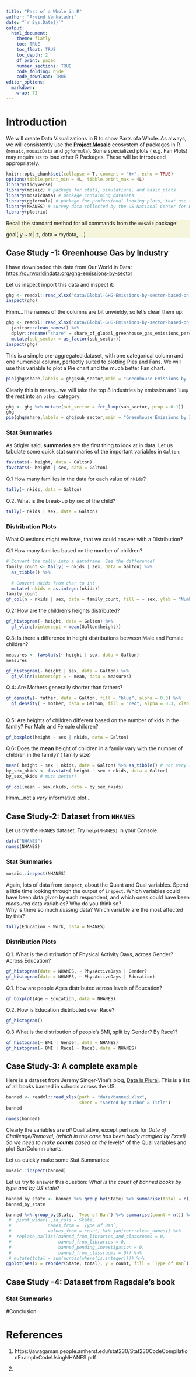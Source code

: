```yaml
---
title: "Part of a Whole in R"
author: "Arvind Venkatadri"
date: "`r Sys.Date()`"
output:
  html_document:
    theme: flatly
    toc: TRUE
    toc_float: TRUE
    toc_depth: 2
    df_print: paged
    number_sections: TRUE
    code_folding: hide
    code_download: TRUE
editor_options: 
  markdown: 
    wrap: 72
---
```


# Introduction

We will create Data Visualizations in R to show Parts ofa Whole. As
always, we will consistently use the [**Project
Mosaic**](https://mosaic-web.org) ecosystem of packages in R (`mosaic`,
`mosaicData` and `ggformula`). Some specialized plots ( e.g. Fan Plots)
may require us to load other R Packages. These will be introduced
appropriately.

```r
knitr::opts_chunk$set(collapse = T, comment = "#>", echo = TRUE)
options(tibble.print_min = 4L, tibble.print_max = 4L)
library(tidyverse)
library(mosaic) # package for stats, simulations, and basic plots
library(mosaicData) # package containing datasets
library(ggformula) # package for professional looking plots, that use the formula interface from mosaic
library(NHANES) # survey data collected by the US National Center for Health Statistics (NCHS)
library(plotrix)

```

::: {#note .illustration style="background: beige"}
Recall the standard method for all commands from the `mosaic` package:

goal( y \~ x \| z, data = mydata, ...)
:::

## Case Study -1: Greenhouse Gas by Industry

I have downloaded this data from Our World in Data:
<https://ourworldindata.org/ghg-emissions-by-sector>

Let us inspect import this data and inspect it:

```r
ghg <- readxl::read_xlsx("data/Global-GHG-Emissions-by-sector-based-on-WRI-2020.xlsx")
inspect(ghg)
```

Hmm...The names of the columns are bit unwieldy, so let's clean them up:

```r
ghg <- readxl::read_xlsx("data/Global-GHG-Emissions-by-sector-based-on-WRI-2020.xlsx") %>% 
  janitor::clean_names() %>% 
  dplyr::rename("share" = share_of_global_greenhouse_gas_emissions_percent) %>% 
  mutate(sub_sector = as_factor(sub_sector))
inspect(ghg)

```

This is a simple pre-aggregated dataset, with one categorical column and
one numerical column, perfectly suited to plotting Pies and Fans. We
will use this variable to plot a Pie chart and the much better Fan
chart.

```r
pie(ghg$share,labels = ghg$sub_sector,main = "Greenhouse Emissions by Industry")
```

Clearly this is messy...we will take the top 8 industries by emission
and `lump` the rest into an `other` category:

```r

ghg <- ghg %>% mutate(sub_sector = fct_lump(sub_sector, prop = 0.1))
ghg
pie(ghg$share,labels = ghg$sub_sector,main = "Greenhouse Emissions by Industry")


```

### Stat Summaries

As Stigler said, **summaries** are the first thing to look at in data.
Let us tabulate some quick stat summaries of the important variables in
`Galton`:

```r
favstats(~ height, data = Galton)
favstats(~ height | sex, data = Galton)

```

Q.1 How many families in the data for each value of `nkids`?

```r
tally(~ nkids, data = Galton)
```

Q.2. What is the break-up by `sex` of the child?

```r
tally(~ nkids | sex, data = Galton)
```

### Distribution Plots

What Questions might we have, that we could answer with a Distribution?

Q.1 How many families based on the number of children?

```r

# Convert the tally into a dataframe. See the difference!
family_count <- tally( ~ nkids | sex, data = Galton) %>% 
  as_tibble() %>% 
  
  # Convert nkids from char to int
  mutate( nkids = as.integer(nkids))
family_count
gf_col(n ~ nkids | sex, data = family_count, fill = ~ sex, ylab = "Number of Families", xlab = "Number of Kids / Family")
```

Q.2: How are the children's heights distributed?

```r
gf_histogram(~ height, data = Galton) %>% 
  gf_vline(xintercept = mean(Galton$height))

```

Q.3: Is there a difference in height distributions between Male and
Female children?

```r
measures <- favstats(~ height | sex, data = Galton)
measures

gf_histogram(~ height | sex, data = Galton) %>% 
  gf_vline(xintercept = ~ mean, data = measures)

```

Q.4: Are Mothers generally shorter than fathers?

```r
gf_density(~ father, data = Galton, fill = "blue", alpha = 0.3) %>% 
  gf_density( ~ mother, data = Galton, fill = "red", alpha = 0.3, xlab = "Heights")
  
```

Q.5: Are heights of children different based on the number of kids in
the family? For Male and Female children?

```r
gf_boxplot(height ~ sex | nkids, data = Galton)

```

Q.6: Does the **mean** height of children in a family vary with the
number of children in the family? ( family size)

```r
mean( height ~ sex | nkids, data = Galton) %>% as_tibble() # not very inspiring!
by_sex_nkids <- favstats( height ~ sex + nkids, data = Galton)
by_sex_nkids # much better!

```

```r
gf_col(mean ~ sex.nkids, data = by_sex_nkids)
```

Hmm...not a *very* informative plot...

## Case Study-2: Dataset from `NHANES`

Let us try the `NHANES` dataset. Try `help(NHANES)` in your Console.

```r
data("NHANES")
names(NHANES)
```

### Stat Summaries

```r
mosaic::inspect(NHANES)
```

Again, lots of data from `inspect`, about the Quant and Qual variables.
Spend a little time looking through the output of `inspect`. Which
variables could have been data *given* by each respondent, and which
ones could have been *measured* data variables? Why do you think so?\
Why is there so much *missing* data? Which variable are the most
affected by this?

```r
tally(Education ~ Work, data = NHANES)

```

### Distribution Plots

Q.1. What is the distribution of Physical Activity Days, across Gender?
Across Education?

```r
gf_histogram(data = NHANES, ~ PhysActiveDays | Gender)
gf_histogram(data = NHANES, ~ PhysActiveDays | Education)

```

Q.1. How are people Ages distributed across levels of Education?

```r
gf_boxplot(Age ~ Education, data = NHANES)
```

Q.2. How is Education distributed over Race?

```r
gf_histogram()
```

Q.3 What is the distribution of people's BMI, split by Gender? By Race1?

```r
gf_histogram(~ BMI | Gender, data = NHANES)
gf_histogram(~ BMI | Race1 + Race3, data = NHANES)

```

## Case Study-3: A complete example

Here is a dataset from Jeremy Singer-Vine's blog, [Data Is
Plural](https://www.data-is-plural.com/). This is a list of all books
banned in schools across the US.

```r
banned <- readxl::read_xlsx(path = "data/banned.xlsx",
                            sheet = "Sorted by Author & Title")
banned

names(banned)
```

Clearly the variables are *all* Qualitative, except perhaps for *Date of
Challenge/Removal, (which in this case has been badly mangled by Excel)
So we need to make **counts** based on the* levels\* of the Qual
variables and plot Bar/Column charts.

Let us quickly make some Stat Summaries:

```r
mosaic::inspect(banned)
```

Let us try to answer this question: *What is the count of banned books
by type and by US state?*

```r
banned_by_state <- banned %>% group_by(State) %>% summarise(total = n()) %>% ungroup()
banned_by_state

banned %>% group_by(State, `Type of Ban`) %>% summarise(count = n()) %>% ungroup() %>% left_join(., banned_by_state, by = c("State" = "State")) %>% 
 #  pivot_wider(.,id_cols = State,
 #              names_from = `Type of Ban`,
 #              values_from = count) %>% janitor::clean_names() %>% 
 #  replace_na(list(banned_from_libraries_and_classrooms = 0,
 #                  banned_from_libraries = 0,
 #                  banned_pending_investigation = 0,
 #                  banned_from_classrooms = 0)) %>% 
 # mutate(total = sum(across(where(is.integer)))) %>%
ggplot(aes(x = reorder(State, total), y = count, fill = `Type of Ban`)) + geom_col() + coord_flip()

```

## Case Study -4: Dataset from Ragsdale's book

### Stat Summaries

#Conclusion

# References

1.  https://awagaman.people.amherst.edu/stat230/Stat230CodeCompilationExampleCodeUsingNHANES.pdf

2.  
